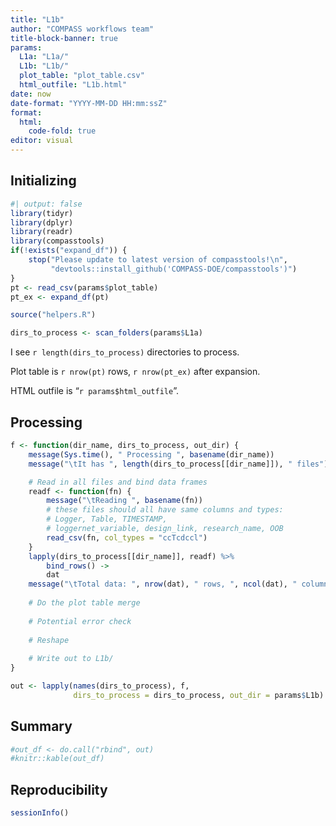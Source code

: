 ```yaml
---
title: "L1b"
author: "COMPASS workflows team"
title-block-banner: true
params:
  L1a: "L1a/"
  L1b: "L1b/"
  plot_table: "plot_table.csv"
  html_outfile: "L1b.html"
date: now
date-format: "YYYY-MM-DD HH:mm:ssZ"
format: 
  html:
    code-fold: true
editor: visual
---
```


## Initializing

```r
#| output: false
library(tidyr)
library(dplyr)
library(readr)
library(compasstools)
if(!exists("expand_df")) {
    stop("Please update to latest version of compasstools!\n",
         "devtools::install_github('COMPASS-DOE/compasstools')")
}
pt <- read_csv(params$plot_table)
pt_ex <- expand_df(pt)

source("helpers.R")

dirs_to_process <- scan_folders(params$L1a)
```

I see `r length(dirs_to_process)` directories to process.

Plot table is `r nrow(pt)` rows, `r nrow(pt_ex)` after expansion.

HTML outfile is "`r params$html_outfile`".

## Processing

```r
f <- function(dir_name, dirs_to_process, out_dir) {
    message(Sys.time(), " Processing ", basename(dir_name))
    message("\tIt has ", length(dirs_to_process[[dir_name]]), " files")

    # Read in all files and bind data frames
    readf <- function(fn) {
        message("\tReading ", basename(fn))
        # these files should all have same columns and types:
        # Logger, Table, TIMESTAMP, 
        # loggernet_variable, design_link, research_name, OOB
        read_csv(fn, col_types = "ccTcdccl")
    }
    lapply(dirs_to_process[[dir_name]], readf) %>% 
        bind_rows() ->
        dat
    message("\tTotal data: ", nrow(dat), " rows, ", ncol(dat), " columns")
    
    # Do the plot table merge
    
    # Potential error check
    
    # Reshape
    
    # Write out to L1b/
}

out <- lapply(names(dirs_to_process), f, 
              dirs_to_process = dirs_to_process, out_dir = params$L1b)
```

## Summary

```r
#out_df <- do.call("rbind", out)
#knitr::kable(out_df)
```

## Reproducibility

```r
sessionInfo()
```
